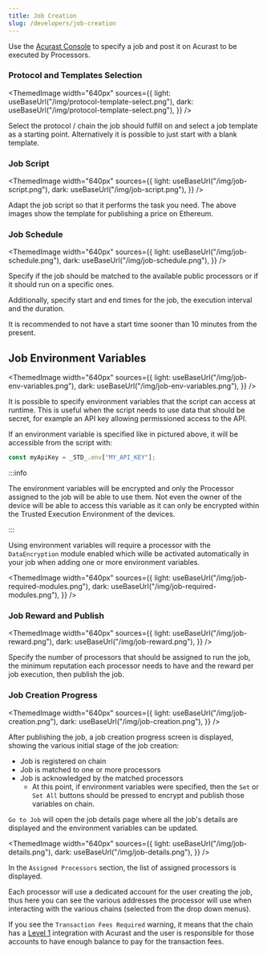 ```yaml
---
title: Job Creation
slug: /developers/job-creation
---
```



Use the [Acurast Console](https://console.acurast.com) to specify a job and post it on Acurast to be executed by Processors.

### Protocol and Templates Selection

<ThemedImage
  width="640px"
  sources={{
    light: useBaseUrl("/img/protocol-template-select.png"),
    dark: useBaseUrl("/img/protocol-template-select.png"),
  }}
/>

Select the protocol / chain the job should fulfill on and select a job template as a starting point. Alternatively it is possible to just start with a blank template.

### Job Script

<ThemedImage
  width="640px"
  sources={{
    light: useBaseUrl("/img/job-script.png"),
    dark: useBaseUrl("/img/job-script.png"),
  }}
/>

Adapt the job script so that it performs the task you need. The above images show the template for publishing a price on Ethereum.

### Job Schedule

<ThemedImage
  width="640px"
  sources={{
    light: useBaseUrl("/img/job-schedule.png"),
    dark: useBaseUrl("/img/job-schedule.png"),
  }}
/>

Specify if the job should be matched to the available public processors or if it should run on a specific ones.

Additionally, specify start and end times for the job, the execution interval and the duration.

It is recommended to not have a start time sooner than 10 minutes from the present.

## Job Environment Variables

<ThemedImage
  width="640px"
  sources={{
    light: useBaseUrl("/img/job-env-variables.png"),
    dark: useBaseUrl("/img/job-env-variables.png"),
  }}
/>

It is possible to specify environment variables that the script can access at runtime. This is useful when the script needs to use data that should be secret, for example an API key allowing permissioned access to the API.

If an environment variable is specified like in pictured above, it will be accessible from the script with:

```javascript
const myApiKey = _STD_.env["MY_API_KEY"];
```

:::info

The environment variables will be encrypted and only the Processor assigned to the job will be able to use them. Not even the owner of the device will be able to access this variable as it can only be encrypted within the Trusted Execution Environment of the devices.

:::

Using environment variables will require a processor with the `DataEncryption` module enabled which wille be activated automatically in your job when adding one or more environment variables.

<ThemedImage
  width="640px"
  sources={{
    light: useBaseUrl("/img/job-required-modules.png"),
    dark: useBaseUrl("/img/job-required-modules.png"),
  }}
/>

### Job Reward and Publish

<ThemedImage
  width="640px"
  sources={{
    light: useBaseUrl("/img/job-reward.png"),
    dark: useBaseUrl("/img/job-reward.png"),
  }}
/>

Specify the number of processors that should be assigned to run the job, the minimum reputation each processor needs to have and the reward per job execution, then publish the job.

### Job Creation Progress

<ThemedImage
  width="640px"
  sources={{
    light: useBaseUrl("/img/job-creation.png"),
    dark: useBaseUrl("/img/job-creation.png"),
  }}
/>

After publishing the job, a job creation progress screen is displayed, showing the various initial stage of the job creation:

- Job is registered on chain
- Job is matched to one or more processors
- Job is acknowledged by the matched processors
  - At this point, if environment variables were specified, then the `Set` or `Set All` buttons should be pressed to encrypt and publish those variables on chain.

`Go to Job` will open the job details page where all the job's details are displayed and the environment variables can be updated.

<ThemedImage
  width="640px"
  sources={{
    light: useBaseUrl("/img/job-details.png"),
    dark: useBaseUrl("/img/job-details.png"),
  }}
/>

In the `Assigned Processors` section, the list of assigned processors is displayed.

Each processor will use a dedicated account for the user creating the job, thus here you can see the various addresses the processor will use when interacting with the various chains (selected from the drop down menus).

If you see the `Transaction Fees Required` warning, it means that the chain has a [Level 1](/integrations/introduction#integration-levels) integration with Acurast and the user is responsible for those accounts to have enough balance to pay for the transaction fees.
